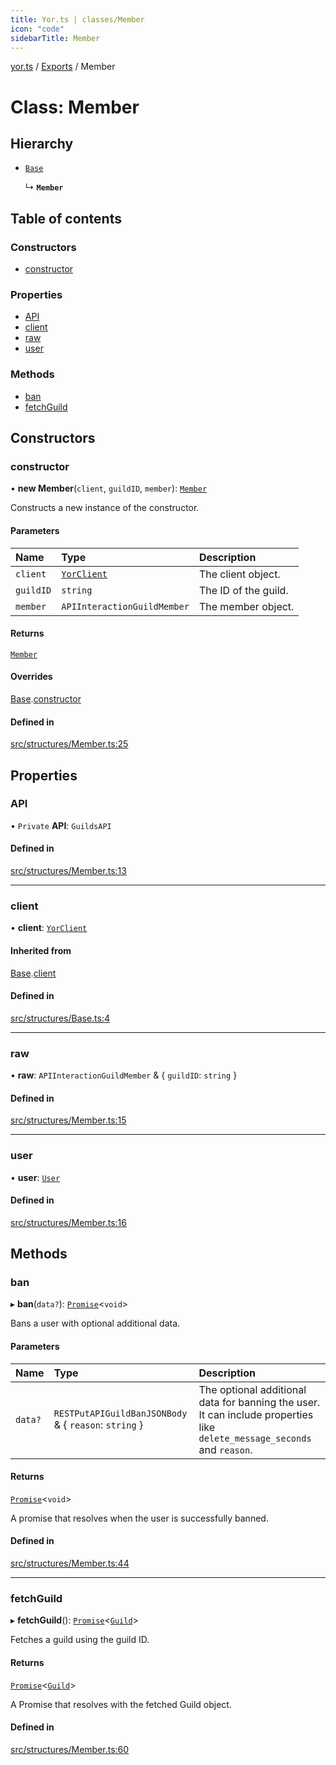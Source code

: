 ```yaml
---
title: Yor.ts | classes/Member
icon: "code"
sidebarTitle: Member
---
```

[yor.ts](../README) / [Exports](../modules) / Member

# Class: Member

## Hierarchy

- [`Base`](Base)

  ↳ **`Member`**

## Table of contents

### Constructors

- [constructor](Member#constructor)

### Properties

- [API](Member#api)
- [client](Member#client)
- [raw](Member#raw)
- [user](Member#user)

### Methods

- [ban](Member#ban)
- [fetchGuild](Member#fetchguild)

## Constructors

### constructor

• **new Member**(`client`, `guildID`, `member`): [`Member`](Member)

Constructs a new instance of the constructor.

#### Parameters

| Name | Type | Description |
| :------ | :------ | :------ |
| `client` | [`YorClient`](YorClient) | The client object. |
| `guildID` | `string` | The ID of the guild. |
| `member` | `APIInteractionGuildMember` | The member object. |

#### Returns

[`Member`](Member)

#### Overrides

[Base](Base).[constructor](Base#constructor)

#### Defined in

[src/structures/Member.ts:25](https://github.com/OreOreki/interactions.ts/blob/e3ad9a5/src/structures/Member.ts#L25)

## Properties

### API

• `Private` **API**: `GuildsAPI`

#### Defined in

[src/structures/Member.ts:13](https://github.com/OreOreki/interactions.ts/blob/e3ad9a5/src/structures/Member.ts#L13)

___

### client

• **client**: [`YorClient`](YorClient)

#### Inherited from

[Base](Base).[client](Base#client)

#### Defined in

[src/structures/Base.ts:4](https://github.com/OreOreki/interactions.ts/blob/e3ad9a5/src/structures/Base.ts#L4)

___

### raw

• **raw**: `APIInteractionGuildMember` & \{ `guildID`: `string`  }

#### Defined in

[src/structures/Member.ts:15](https://github.com/OreOreki/interactions.ts/blob/e3ad9a5/src/structures/Member.ts#L15)

___

### user

• **user**: [`User`](User)

#### Defined in

[src/structures/Member.ts:16](https://github.com/OreOreki/interactions.ts/blob/e3ad9a5/src/structures/Member.ts#L16)

## Methods

### ban

▸ **ban**(`data?`): [`Promise`]( https://developer.mozilla.org/docs/Web/JavaScript/Reference/Global_Objects/Promise )\<`void`\>

Bans a user with optional additional data.

#### Parameters

| Name | Type | Description |
| :------ | :------ | :------ |
| `data?` | `RESTPutAPIGuildBanJSONBody` & \{ `reason`: `string`  } | The optional additional data for banning the user. It can include properties like `delete_message_seconds` and `reason`. |

#### Returns

[`Promise`]( https://developer.mozilla.org/docs/Web/JavaScript/Reference/Global_Objects/Promise )\<`void`\>

A promise that resolves when the user is successfully banned.

#### Defined in

[src/structures/Member.ts:44](https://github.com/OreOreki/interactions.ts/blob/e3ad9a5/src/structures/Member.ts#L44)

___

### fetchGuild

▸ **fetchGuild**(): [`Promise`]( https://developer.mozilla.org/docs/Web/JavaScript/Reference/Global_Objects/Promise )\<[`Guild`](Guild)\>

Fetches a guild using the guild ID.

#### Returns

[`Promise`]( https://developer.mozilla.org/docs/Web/JavaScript/Reference/Global_Objects/Promise )\<[`Guild`](Guild)\>

A Promise that resolves with the fetched Guild object.

#### Defined in

[src/structures/Member.ts:60](https://github.com/OreOreki/interactions.ts/blob/e3ad9a5/src/structures/Member.ts#L60)
